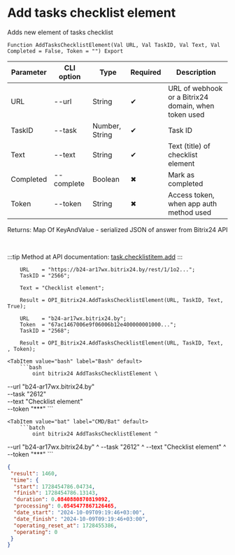 ﻿---
sidebar_position: 1
---


# Add tasks checklist element
 Adds new element of tasks checklist



`Function AddTasksChecklistElement(Val URL, Val TaskID, Val Text, Val Completed = False, Token = "") Export`

  | Parameter | CLI option | Type | Required | Description |
  |-|-|-|-|-|
  | URL | --url | String | &#x2714; | URL of webhook or a Bitrix24 domain, when token used |
  | TaskID | --task | Number, String | &#x2714; | Task ID |
  | Text | --text | String | &#x2714; | Text (title) of checklist element |
  | Completed | --complete | Boolean | &#x2716; | Mark as completed |
  | Token | --token | String | &#x2716; | Access token, when app auth method used |

  
  Returns:  Map Of KeyAndValue - serialized JSON of answer from Bitrix24 API

<br/>

:::tip
Method at API documentation: [task.checklistitem.add](https://dev.1c-bitrix.ru/rest_help/tasks/task/checklistitem/add.php)
:::
<br/>


```bsl title="1C:Enterprise/OneScript code example"
    URL    = "https://b24-ar17wx.bitrix24.by/rest/1/1o2...";
    TaskID = "2566";

    Text = "Checklist element";

    Result = OPI_Bitrix24.AddTasksChecklistElement(URL, TaskID, Text, True);

    URL    = "b24-ar17wx.bitrix24.by";
    Token  = "67ac1467006e9f06006b12e400000001000...";
    TaskID = "2568";

    Result = OPI_Bitrix24.AddTasksChecklistElement(URL, TaskID, Text, , Token);
```
 

 <Tabs>
  
    <TabItem value="bash" label="Bash" default>
        ```bash
            oint bitrix24 AddTasksChecklistElement \
 --url "b24-ar17wx.bitrix24.by" \
 --task "2612" \
 --text "Checklist element" \
 --token "***"
        ```
    </TabItem>
  
    <TabItem value="bat" label="CMD/Bat" default>
        ```batch
            oint bitrix24 AddTasksChecklistElement ^
 --url "b24-ar17wx.bitrix24.by" ^
 --task "2612" ^
 --text "Checklist element" ^
 --token "***"
        ```
    </TabItem>
</Tabs>


```json title="Result"
{
 "result": 1460,
 "time": {
  "start": 1728454786.04734,
  "finish": 1728454786.13143,
  "duration": 0.0840880870819092,
  "processing": 0.0545477867126465,
  "date_start": "2024-10-09T09:19:46+03:00",
  "date_finish": "2024-10-09T09:19:46+03:00",
  "operating_reset_at": 1728455386,
  "operating": 0
 }
}
```
